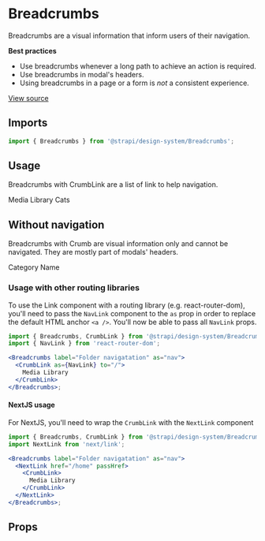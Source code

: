 <!--- Breadcrumbs.stories.mdx --->


<Meta title="Design System/Components/v2/Breadcrumbs" component={Breadcrumbs} />

# Breadcrumbs

Breadcrumbs are a visual information that inform users of their navigation.

**Best practices**

- Use breadcrumbs whenever a long path to achieve an action is required.
- Use breadcrumbs in modal's headers.
- Using breadcrumbs in a page or a form is _not_ a consistent experience.

[View source](https://github.com/strapi/design-system/tree/main/packages/strapi-design-system/src/Breadcrumbs)

## Imports

```js
import { Breadcrumbs } from '@strapi/design-system/Breadcrumbs';
```

## Usage

Breadcrumbs with CrumbLink are a list of link to help navigation.

<Canvas>
  <Story name="base">
    <Stack horizontal spacing={3}>
      <Breadcrumbs label="Folder navigatation" as="nav">
        <CrumbLink href="/">Media Library</CrumbLink>
        <CrumbLink href='/cats'>Cats</CrumbLink>
      </Breadcrumbs>
    </Stack>
  </Story>
</Canvas>

## Without navigation

Breadcrumbs with Crumb are visual information only and cannot be navigated. They are mostly part of modals' headers.

<Canvas>
  <Story name="without-nagivation">
    <Stack horizontal spacing={3}>
      <CollectionType />
      <Breadcrumbs label="Category model, name field">
        <Crumb>Category</Crumb>
        <Crumb>Name</Crumb>
      </Breadcrumbs>
    </Stack>
  </Story>
</Canvas>

### Usage with other routing libraries

To use the Link component with a routing library (e.g. react-router-dom), you'll need to pass the `NavLink` component to the `as` prop in order to replace the default HTML anchor `<a />`.
You'll now be able to pass all `NavLink` props.

```jsx
import { Breadcrumbs, CrumbLink } from '@strapi/design-system/Breadcrumbs';
import { NavLink } from 'react-router-dom';

<Breadcrumbs label="Folder navigatation" as="nav">
  <CrumbLink as={NavLink} to="/">
    Media Library
  </CrumbLink>
</Breadcrumbs>;
```

#### NextJS usage

For NextJS, you'll need to wrap the `CrumbLink` with the `NextLink` component

```jsx
import { Breadcrumbs, CrumbLink } from '@strapi/design-system/Breadcrumbs';
import NextLink from 'next/link';

<Breadcrumbs label="Folder navigatation" as="nav">
  <NextLink href="/home" passHref>
    <CrumbLink>
      Media Library
    </CrumbLink>
  </NextLink>
</Breadcrumbs>;
```

## Props

<ArgsTable of={Breadcrumbs} />
